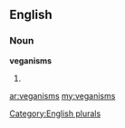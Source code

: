 ==English==

===Noun===
'''veganisms'''

# {{plural of|[[veganism]]}}

[[Category:English plurals]]

[[ar:veganisms]]
[[my:veganisms]]